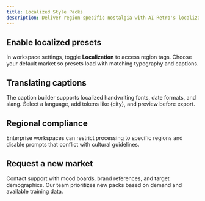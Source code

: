```yaml
---
title: Localized Style Packs
description: Deliver region-specific nostalgia with AI Retro's localization controls.
---
```


## Enable localized presets

In workspace settings, toggle **Localization** to access region tags. Choose your default market so presets load with matching typography and captions.

## Translating captions

The caption builder supports localized handwriting fonts, date formats, and slang. Select a language, add tokens like {city}, and preview before export.

## Regional compliance

Enterprise workspaces can restrict processing to specific regions and disable prompts that conflict with cultural guidelines.

## Request a new market

Contact support with mood boards, brand references, and target demographics. Our team prioritizes new packs based on demand and available training data.

